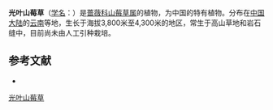 {{Speciesbox
| name = 光叶山莓草
| status = 
| status_system = 
| image =
| genus = Sibbaldia
| species = glabriuscula
| authority = Yu et Li
}}

'''光叶山莓草'''（[[学名|学名]]：{{lang|la|''Sibbaldia glabriuscula''}}）是[[蔷薇科|蔷薇科]][[山莓草属|山莓草属]]的植物，为中国的特有植物。分布在[[中国大陆|中国大陆]]的[[云南|云南]]等地，生长于海拔3,800米至4,300米的地区，常生于高山草地和岩石缝中，目前尚未由人工引种栽培。

== 参考文献 ==
<div class="references-small">
* {{cite web| url =http://www.bioinfo.cn/db05/KmzwSpecies.php?action=view&id=19372| title =光叶山莓草| work =《中国高等植物数据库全库》| publisher =中国科学院微生物研究所| author =昆明植物研究所| accessdate =2009-02-25| deadurl =yes| archiveurl =https://web.archive.org/web/20160305105023/http://www.bioinfo.cn/db05/KmzwSpecies.php?action=view&id=19372| archivedate =2016-03-05}}
</div>
{{Taxonbar|from=Q10890134}}

[[Category:山莓草属|光叶山莓草]]


{{植物小作品}}